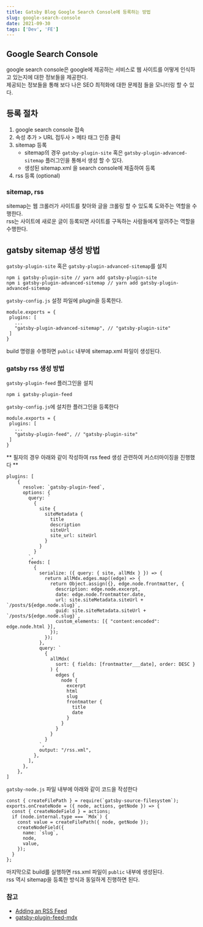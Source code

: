 ```yaml
---
title: Gatsby Blog Google Search Console에 등록하는 방법
slug: google-search-console
date: 2021-09-30
tags: ['Dev', 'FE']
---
```


## Google Search Console

google search console은 google에 제공하는 서비스로 웹 사이트를 어떻게 인식하고 있는지에 대한 정보들을 제공한다. <br/>
제공되는 정보들을 통해 보다 나은 SEO 최적화에 대한 문제점 들을 모니터링 할 수 있다.

## 등록 절차

1. google search console 접속
2. 속성 추가 > URL 접두사 > 메타 태그 인증 클릭
3. sitemap 등록
   - sitemap의 경우 `gatsby-plugin-site` 혹은 `gatsby-plugin-advanced-sitemap` 플러그인을 통해서 생성 할 수 있다.
   - 생성된 sitemap.xml 을 search console에 제출하여 등록
4. rss 등록 (optional)
   <br />

### sitemap, rss

sitemap는 웹 크롤러가 사이트를 찾아와 글을 크롤링 할 수 있도록 도와주는 역할을 수행한다.<br/>
rss는 사이트에 새로운 글이 등록되면 사이트를 구독하는 사람들에게 알려주는 역할을 수행한다.

## gatsby sitemap 생성 방법

`gatsby-plugin-site` 혹은 `gatsby-plugin-advanced-sitemap`를 설치

```
npm i gatsby-plugin-site // yarn add gatsby-plugin-site
npm i gatsby-plugin-advanced-sitemap // yarn add gatsby-plugin-advanced-sitemap

```

`gatsby-config.js` 설정 파일에 plugin을 등록한다.

```
module.exports = {
 plugins: [
   ...
   "gatsby-plugin-advanced-sitemap", // "gatsby-plugin-site"
 ]
}
```

build 명령을 수행하면 `public` 내부에 sitemap.xml 파일이 생성된다.

### gatsby rss 생성 방법

`gatsby-plugin-feed` 플러그인을 설치

```
npm i gatsby-plugin-feed
```

`gatsby-config.js`에 설치한 플러그인을 등록한다

```
module.exports = {
 plugins: [
   ...
   "gatsby-plugin-feed", // "gatsby-plugin-site"
 ]
}
```

** 필자의 경우 아래와 같이 작성하여 rss feed 생성 관련하여 커스터마이징을 진행했다 **

```
plugins: [
    {
      resolve: `gatsby-plugin-feed`,
      options: {
        query: `
          {
            site {
              siteMetadata {
                title
                description
                siteUrl
                site_url: siteUrl
              }
            }
          }
        `,
        feeds: [
          {
            serialize: ({ query: { site, allMdx } }) => {
              return allMdx.edges.map((edge) => {
                return Object.assign({}, edge.node.frontmatter, {
                  description: edge.node.excerpt,
                  date: edge.node.frontmatter.date,
                  url: site.siteMetadata.siteUrl + `/posts/${edge.node.slug}`,
                  guid: site.siteMetadata.siteUrl + `/posts/${edge.node.slug}`,
                  custom_elements: [{ "content:encoded": edge.node.html }],
                });
              });
            },
            query: `
              {
                allMdx(
                  sort: { fields: [frontmatter___date], order: DESC }
                ) {
                  edges {
                    node {
                      excerpt
                      html
                      slug
                      frontmatter {
                        title
                        date
                      }
                    }
                  }
                }
              }
            `,
            output: "/rss.xml",
          },
        ],
      },
    },
]
```

`gatsby-node.js` 파일 내부에 아래와 같이 코드을 작성한다

```
const { createFilePath } = require(`gatsby-source-filesystem`);
exports.onCreateNode = ({ node, actions, getNode }) => {
  const { createNodeField } = actions;
  if (node.internal.type === `Mdx`) {
    const value = createFilePath({ node, getNode });
    createNodeField({
      name: `slug`,
      node,
      value,
    });
  }
};
```

마지막으로 build를 실행하면 rss.xml 파일이 `public` 내부에 생성된다.<br/>
rss 역시 sitemap을 등록한 방식과 동일하게 진행하면 된다.<br/>

### 참고

- [Adding an RSS Feed](https://www.gatsbyjs.com/docs/how-to/adding-common-features/adding-an-rss-feed/)
- [gatsby-plugin-feed-mdx](https://www.gatsbyjs.com/plugins/gatsby-plugin-feed-mdx/)
